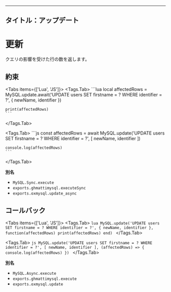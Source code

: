 ---

## タイトル：アップデート


# 更新

クエリの影響を受けた行の数を返します。

## 約束

<Tabs items={['Lua', 'JS']}>
  <Tags.Tab>
    ```lua
    local affectedRows = MySQL.update.await('UPDATE users SET firstname = ? WHERE identifier = ?', {
        newName, identifier
    })

    print(affectedRows)
    ```

  </Tags.Tab>

  <Tags.Tab>
    ```js
    const affectedRows = await MySQL.update('UPDATE users SET firstname = ? WHERE identifier = ?', [
      newName, identifier
    ])

    console.log(affectedRows)
    ```

  </Tags.Tab>
</Tabs>

**別名**

- `MySQL.Sync.execute`
- `exports.ghmattimysql.executeSync`
- `exports.oxmysql.update_async`

## コールバック

<Tabs items={['Lua', 'JS']}>
  <Tags.Tab>
    ```lua
    MySQL.update('UPDATE users SET firstname = ? WHERE identifier = ?', {
        newName, identifier
    }, function(affectedRows)
        print(affectedRows)
    end)
    ```
  </Tags.Tab>

  <Tags.Tab>
    ```js
    MySQL.update('UPDATE users SET firstname = ? WHERE identifier = ?', [
      newName, identifier
    ], (affectedRows) => {
      console.log(affectedRows)
    })
    ```
  </Tags.Tab>
</Tabs>

**別名**

- `MySQL.Async.execute`
- `exports.ghmattimysql.execute`
- `exports.oxmysql.update`
